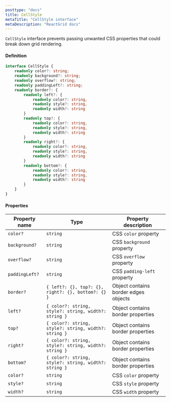 ```yaml
---
posttype: "docs"
title: CellStyle
metaTitle: "CellStyle interface"
metaDescription: "ReactGrid docs"
---
```


`CellStyle` interface prevents passing unwanted CSS properties that could break down grid rendering.

#### Definition

```ts
interface CellStyle {
    readonly color?: string;
    readonly background?: string;
    readonly overflow?: string;
    readonly paddingLeft?: string;
    readonly border?: {
        readonly left?: {
            readonly color?: string,
            readonly style?: string,
            readonly width?: string
        }
        readonly top?: {
            readonly color?: string,
            readonly style?: string,
            readonly width?: string
        }
        readonly right?: {
            readonly color?: string,
            readonly style?: string,
            readonly width?: string
        }
        readonly bottom?: {
            readonly color?: string,
            readonly style?: string,
            readonly width?: string
        }
    }
}
```

#### Properties

| Property name     | Type                                                 |  Property description                      |
| ------------      | --------------------------------------------------   | -------------------------------------      |
| `color?`          | `string`                                             | CSS `color` property                       |
| `background?`     | `string`                                             | CSS `background` property                  |
| `overflow?`       | `string`                                             | CSS `overflow` property                    |
| `paddingLeft?`    | `string`                                             | CSS `padding-left` property                |
| `border?`         | `{ left?: {}, top?: {}, right?: {}, bottom?: {} }`   | Object contains border edges objects       |
| `left?`           | `{ color?: string, style?: string, width?: string }` | Object contains border properties          |
| `top?`            | `{ color?: string, style?: string, width?: string }` | Object contains border properties          |
| `right?`          | `{ color?: string, style?: string, width?: string }` | Object contains border properties          |
| `bottom?`         | `{ color?: string, style?: string, width?: string }` | Object contains border properties          |
| `color?`          | `string`                                             | CSS `color` property                       |
| `style?`          | `string`                                             | CSS `style` property                       |
| `width?`          | `string`                                             | CSS `width` property                       |